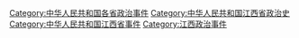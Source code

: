 [[Category:中华人民共和国各省政治事件|Category:中华人民共和国各省政治事件]]
[[Category:中华人民共和国江西省政治史|Category:中华人民共和国江西省政治史]]
[[Category:中华人民共和国江西省事件|Category:中华人民共和国江西省事件]]
[[Category:江西政治事件|Category:江西政治事件]]